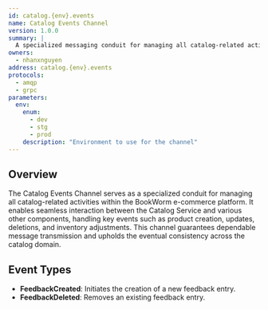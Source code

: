 ```yaml
---
id: catalog.{env}.events
name: Catalog Events Channel
version: 1.0.0
summary: |
  A specialized messaging conduit for managing all catalog-related activities within the BookWorm e-commerce platform.
owners:
  - nhanxnguyen
address: catalog.{env}.events
protocols:
  - amqp
  - grpc
parameters:
  env:
    enum:
      - dev
      - stg
      - prod
    description: "Environment to use for the channel"
---
```


## Overview

The Catalog Events Channel serves as a specialized conduit for managing all catalog-related activities within the BookWorm e-commerce platform. It enables seamless interaction between the Catalog Service and various other components, handling key events such as product creation, updates, deletions, and inventory adjustments. This channel guarantees dependable message transmission and upholds the eventual consistency across the catalog domain.

<ChannelInformation />

## Event Types

- **FeedbackCreated**: Initiates the creation of a new feedback entry.
- **FeedbackDeleted**: Removes an existing feedback entry.
